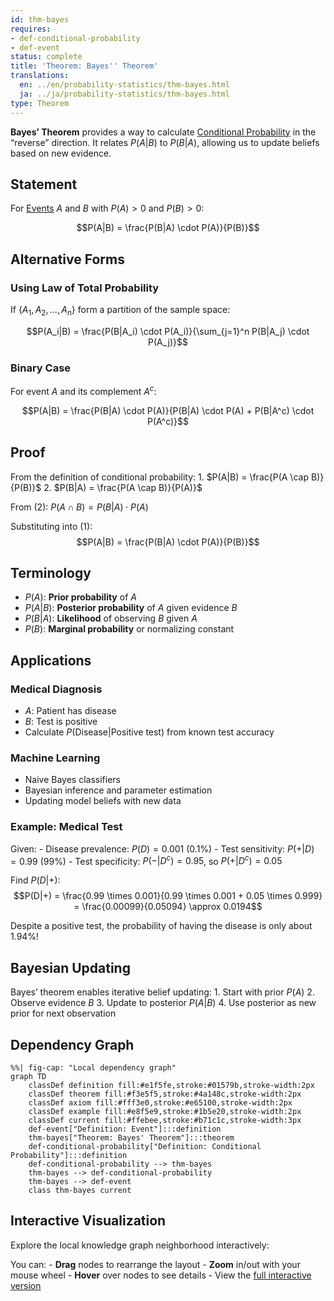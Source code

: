 ```yaml
---
id: thm-bayes
requires:
- def-conditional-probability
- def-event
status: complete
title: 'Theorem: Bayes'' Theorem'
translations:
  en: ../en/probability-statistics/thm-bayes.html
  ja: ../ja/probability-statistics/thm-bayes.html
type: Theorem
---
```


**Bayes' Theorem** provides a way to calculate [Conditional Probability](def-conditional-probability.qmd) in the "reverse" direction. It relates $P(A|B)$ to $P(B|A)$, allowing us to update beliefs based on new evidence.

## Statement

For [Events](def-event.qmd) $A$ and $B$ with $P(A) > 0$ and $P(B) > 0$:

$$P(A|B) = \frac{P(B|A) \cdot P(A)}{P(B)}$$

## Alternative Forms

### Using Law of Total Probability

If $\{A_1, A_2, ..., A_n\}$ form a partition of the sample space:

$$P(A_i|B) = \frac{P(B|A_i) \cdot P(A_i)}{\sum_{j=1}^n P(B|A_j) \cdot P(A_j)}$$

### Binary Case

For event $A$ and its complement $A^c$:

$$P(A|B) = \frac{P(B|A) \cdot P(A)}{P(B|A) \cdot P(A) + P(B|A^c) \cdot P(A^c)}$$

## Proof

From the definition of conditional probability:
1. $P(A|B) = \frac{P(A \cap B)}{P(B)}$
2. $P(B|A) = \frac{P(A \cap B)}{P(A)}$

From (2): $P(A \cap B) = P(B|A) \cdot P(A)$

Substituting into (1):
$$P(A|B) = \frac{P(B|A) \cdot P(A)}{P(B)}$$

## Terminology

- $P(A)$: **Prior probability** of $A$
- $P(A|B)$: **Posterior probability** of $A$ given evidence $B$
- $P(B|A)$: **Likelihood** of observing $B$ given $A$
- $P(B)$: **Marginal probability** or normalizing constant

## Applications

### Medical Diagnosis
- $A$: Patient has disease
- $B$: Test is positive
- Calculate $P(\text{Disease}|\text{Positive test})$ from known test accuracy

### Machine Learning
- Naive Bayes classifiers
- Bayesian inference and parameter estimation
- Updating model beliefs with new data

### Example: Medical Test

Given:
- Disease prevalence: $P(D) = 0.001$ (0.1%)
- Test sensitivity: $P(+|D) = 0.99$ (99%)
- Test specificity: $P(-|D^c) = 0.95$, so $P(+|D^c) = 0.05$

Find $P(D|+)$:
$$P(D|+) = \frac{0.99 \times 0.001}{0.99 \times 0.001 + 0.05 \times 0.999} = \frac{0.00099}{0.05094} \approx 0.0194$$

Despite a positive test, the probability of having the disease is only about 1.94%!

## Bayesian Updating

Bayes' theorem enables iterative belief updating:
1. Start with prior $P(A)$
2. Observe evidence $B$
3. Update to posterior $P(A|B)$
4. Use posterior as new prior for next observation

## Dependency Graph

```mermaid
%%| fig-cap: "Local dependency graph"
graph TD
    classDef definition fill:#e1f5fe,stroke:#01579b,stroke-width:2px
    classDef theorem fill:#f3e5f5,stroke:#4a148c,stroke-width:2px
    classDef axiom fill:#fff3e0,stroke:#e65100,stroke-width:2px
    classDef example fill:#e8f5e9,stroke:#1b5e20,stroke-width:2px
    classDef current fill:#ffebee,stroke:#b71c1c,stroke-width:3px
    def-event["Definition: Event"]:::definition
    thm-bayes["Theorem: Bayes' Theorem"]:::theorem
    def-conditional-probability["Definition: Conditional Probability"]:::definition
    def-conditional-probability --> thm-bayes
    thm-bayes --> def-conditional-probability
    thm-bayes --> def-event
    class thm-bayes current
```

## Interactive Visualization

Explore the local knowledge graph neighborhood interactively:

::: {.graph-viz data-id="thm-bayes" data-width="700" data-height="500"}
:::

You can:
- **Drag** nodes to rearrange the layout
- **Zoom** in/out with your mouse wheel
- **Hover** over nodes to see details
- View the [full interactive version](../../output/interactive/thm-bayes.html){target="_blank"}
